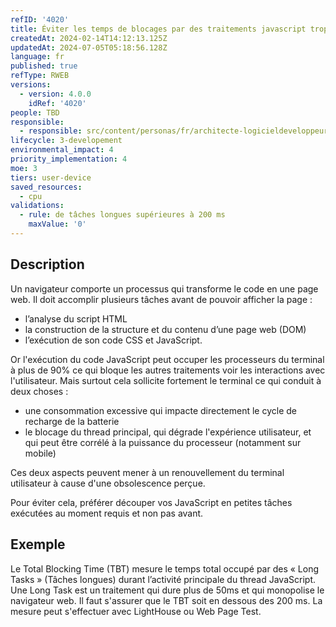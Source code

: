 ```yaml
---
refID: '4020'
title: Éviter les temps de blocages par des traitements javascript trop longs
createdAt: 2024-02-14T14:12:13.125Z
updatedAt: 2024-07-05T05:18:56.128Z
language: fr
published: true
refType: RWEB
versions:
  - version: 4.0.0
    idRef: '4020'
people: TBD
responsible:
  - responsible: src/content/personas/fr/architecte-logicieldeveloppeur.mdx
lifecycle: 3-developement
environmental_impact: 4
priority_implementation: 4
moe: 3
tiers: user-device
saved_resources:
  - cpu
validations:
  - rule: de tâches longues supérieures à 200 ms
    maxValue: '0'
---
```


## Description

Un navigateur comporte un processus qui transforme le code en une page web. Il doit accomplir plusieurs tâches avant de pouvoir afficher la page :

* l’analyse du script HTML
* la construction de la structure et du contenu d’une page web (DOM)
* l’exécution de son code CSS et JavaScript.

Or l'exécution du code JavaScript peut occuper les processeurs du terminal à plus de 90% ce qui bloque les autres traitements voir les interactions avec l'utilisateur.
Mais surtout cela sollicite fortement le terminal ce qui conduit à deux choses :

* une consommation excessive qui impacte directement le cycle de recharge de la batterie
* le blocage du thread principal, qui dégrade l'expérience utilisateur, et qui peut être corrélé à la puissance du processeur (notamment sur mobile)

Ces deux aspects peuvent mener à un renouvellement du terminal utilisateur à cause d'une obsolescence perçue.

Pour éviter cela, préférer découper vos JavaScript en petites tâches exécutées au moment requis et non pas avant.

## Exemple

Le Total Blocking Time (TBT) mesure le temps total occupé par des « Long Tasks » (Tâches longues) durant l’activité principale du thread JavaScript.
Une Long Task est un traitement qui dure plus de 50ms et qui monopolise le navigateur web.
Il faut s'assurer que le TBT soit en dessous des 200 ms.
La mesure peut s'effectuer avec LightHouse ou Web Page Test.
